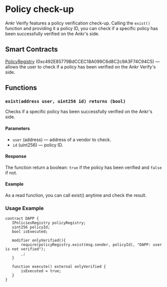 # Policy check-up

Ankr Verify features a policy verification check-up.
Calling the `exist()` function and providing it a policy ID, you can check if a specific policy has been successfully verified on the Ankr's side.

## Smart Contracts
[PolicyRegistry](https://testnet.opbnbscan.com/address/0xc492E85779BdCCEC18A099C6d8C2c9A3F74C94C5) (0xc492E85779BdCCEC18A099C6d8C2c9A3F74C94C5) — allows the user to check if a policy has been verified on the Ankr Verify's side.

## Functions
### `exist(address user, uint256 id) returns (bool)`
Checks if a specific policy has been successfully verified on the Ankr's side.

#### Parameters
* `user` (address) — address of a vendor to check.
* `id` (uint256) — policy ID.

#### Response
The function return a boolean: `true` if the policy has been verified and `false` if not.

#### Example
As a read function, you can call exist() anytime and check the result.

### Usage Example
```
contract DAPP {
   IPoliciesRegistry policyRegistry;
   uint256 policyId;
   bool isExecuted;

   modifier onlyVerified(){
       require(policyRegistry.exist(msg.sender, policyId), "DAPP: user is not verified");
       _;
   }

   function execute() external onlyVerified {
       isExecuted = true;
   }
}
```








